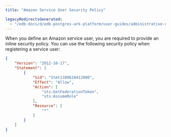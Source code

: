 ```yaml
---
title: "Amazon Service User Security Policy"

legacyRedirectsGenerated:
  - "/edb-docs/d/edb-postgres-ark-platform/user-guides/administrative-users-guide/3.5/ark_aws_service_user_security_policy.html"
---
```


<div id="ark_aws_service_user_security_policy" class="registered_link"></div>

When you define an Amazon service user, you are required to provide an inline security policy. You can use the following security policy when registering a service user:

```json
{
    "Version": "2012-10-17",
    "Statement": [
        {
            "Sid": "Stmt1389628412000",
            "Effect": "Allow",
            "Action": [
                "sts:GetFederationToken",
                "sts:AssumeRole"
            ],
            "Resource": [
                "*"
            ]
        }
    ]
}
```
